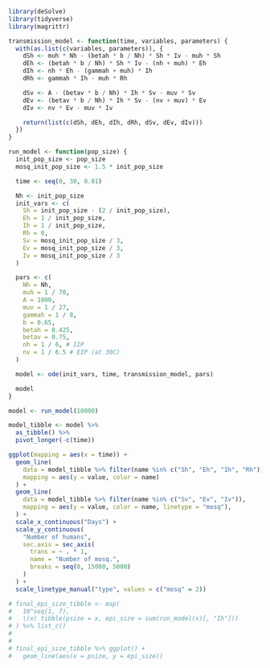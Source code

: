 ```r
library(deSolve)
library(tidyverse)
library(magrittr)
```

```r
transmission_model <- function(time, variables, parameters) {
  with(as.list(c(variables, parameters)), {
    dSh <- muh * Nh - (betah * b / Nh) * Sh * Iv - muh * Sh
    dEh <- (betah * b / Nh) * Sh * Iv - (nh + muh) * Eh
    dIh <- nh * Eh - (gammah + muh) * Ih
    dRh <- gammah * Ih - muh * Rh

    dSv <- A - (betav * b / Nh) * Ih * Sv - muv * Sv
    dEv <- (betav * b / Nh) * Ih * Sv - (nv + muv) * Ev
    dIv <- nv * Ev - muv * Iv

    return(list(c(dSh, dEh, dIh, dRh, dSv, dEv, dIv)))
  })
}
```


```r
run_model <- function(pop_size) {
  init_pop_size <- pop_size
  mosq_init_pop_size <- 1.5 * init_pop_size

  time <- seq(0, 30, 0.01)

  Nh <- init_pop_size
  init_vars <- c(
    Sh = init_pop_size - (2 / init_pop_size),
    Eh = 1 / init_pop_size,
    Ih = 1 / init_pop_size,
    Rh = 0,
    Sv = mosq_init_pop_size / 3,
    Ev = mosq_init_pop_size / 3,
    Iv = mosq_init_pop_size / 3
  )

  pars <- c(
    Nh = Nh,
    muh = 1 / 70,
    A = 1000,
    muv = 1 / 27,
    gammah = 1 / 8,
    b = 0.65,
    betah = 0.425,
    betav = 0.75,
    nh = 1 / 6, # IIP
    nv = 1 / 6.5 # EIP (at 30C)
  )

  model <- ode(init_vars, time, transmission_model, pars)

  model
}

model <- run_model(10000)
```


```r
model_tibble <- model %>%
  as_tibble() %>%
  pivot_longer(-c(time))

ggplot(mapping = aes(x = time)) +
  geom_line(
    data = model_tibble %>% filter(name %in% c("Sh", "Eh", "Ih", "Rh")),
    mapping = aes(y = value, color = name)
  ) +
  geom_line(
    data = model_tibble %>% filter(name %in% c("Sv", "Ev", "Iv")),
    mapping = aes(y = value, color = name, linetype = "mosq"),
  ) +
  scale_x_continuous("Days") +
  scale_y_continuous(
    "Number of humans",
    sec.axis = sec_axis(
      trans = ~ . * 1,
      name = "Number of mosq.",
      breaks = seq(0, 15000, 5000)
    )
  ) +
  scale_linetype_manual("type", values = c("mosq" = 2))
```

```r
# final_epi_size_tibble <- map(
#   10^seq(1, 7),
#   \(x) tibble(psize = x, epi_size = sum(run_model(x)[, "Ih"]))
# ) %>% list_c()
#
#
# final_epi_size_tibble %>% ggplot() +
#   geom_line(aes(x = psize, y = epi_size))
```
